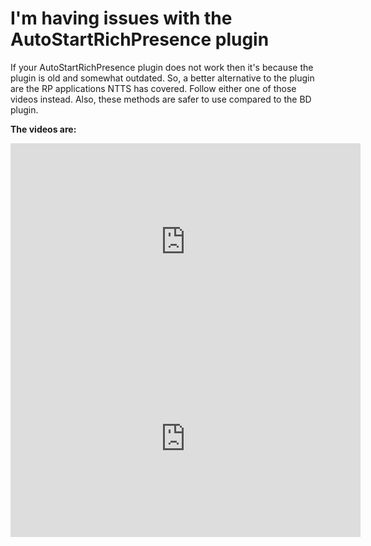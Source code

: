 # I'm having issues with the AutoStartRichPresence plugin


If your AutoStartRichPresence plugin does not work then it's because the plugin is old and somewhat outdated. So, a better alternative to the plugin are the RP applications NTTS has covered. Follow either one of those videos instead. Also, these methods are safer to use compared to the BD plugin.

**The videos are:**
<iframe width="560" height="315" src="https://www.youtube-nocookie.com/embed/pL4TLEbIsAA?controls=0" title="YouTube video player" frameborder="0" allow="accelerometer; autoplay; clipboard-write; encrypted-media; gyroscope; picture-in-picture" allowfullscreen></iframe>

<div style={{ height: '32px' }}></div>

<iframe width="560" height="315" src="https://www.youtube-nocookie.com/embed/og0AeRHRVq8?controls=0" title="YouTube video player" frameborder="0" allow="accelerometer; autoplay; clipboard-write; encrypted-media; gyroscope; picture-in-picture" allowfullscreen></iframe>

